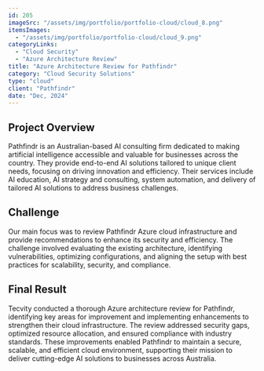 ```yaml
---
id: 205
imageSrc: "/assets/img/portfolio/portfolio-cloud/cloud_8.png"
itemsImages:
  - "/assets/img/portfolio/portfolio-cloud/cloud_9.png"
categoryLinks:
  - "Cloud Security"
  - "Azure Architecture Review"
title: "Azure Architecture Review for Pathfindr"
category: "Cloud Security Solutions"
type: "cloud"
client: "Pathfindr"
date: "Dec, 2024"
---
```


## Project Overview

Pathfindr is an Australian-based AI consulting firm dedicated to making artificial intelligence accessible and valuable for businesses across the country. They provide end-to-end AI solutions tailored to unique client needs, focusing on driving innovation and efficiency. Their services include AI education, AI strategy and consulting, system automation, and delivery of tailored AI solutions to address business challenges.

## Challenge

Our main focus was to review Pathfindr Azure cloud infrastructure and provide recommendations to enhance its security and efficiency. The challenge involved evaluating the existing architecture, identifying vulnerabilities, optimizing configurations, and aligning the setup with best practices for scalability, security, and compliance.

## Final Result

Tecvity conducted a thorough Azure architecture review for Pathfindr, identifying key areas for improvement and implementing enhancements to strengthen their cloud infrastructure. The review addressed security gaps, optimized resource allocation, and ensured compliance with industry standards. These improvements enabled Pathfindr to maintain a secure, scalable, and efficient cloud environment, supporting their mission to deliver cutting-edge AI solutions to businesses across Australia.
